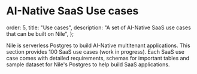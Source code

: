 # AI-Native SaaS Use cases

  order: 5,
  title: "Use cases",
  description: "A set of AI-Native SaaS use cases that can be built on Nile",
};

Nile is serverless Postgres to build AI-Native multitenant applications. This section provides 100 SaaS use cases (work in progress). Each SaaS use case comes with detailed requirements, schemas for important tables and sample dataset for Nile's Postgres to help build SaaS applications.

<Cards>
  <Card file="./lead-management.mdx" root="usecases" icon="../lead.svg" />
  <Card file="./issue-tracking.mdx" root="usecases" icon="../issue.svg" />
  <Card file="./slack.mdx" root="usecases" icon="../slack.webp" />
  <Card file="./expensify.mdx" root="usecases" icon="../expensify.svg" />
  <Card file="./tripactions.mdx" root="usecases" icon="../tripactions.png" />
  <Card file="./schoology.mdx" root="usecases" icon="../schoology.png" />
</Cards>
